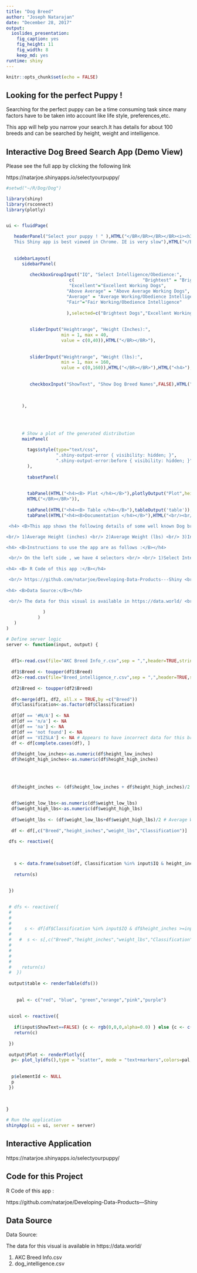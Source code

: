 ---
title: "Dog Breed"
author: "Joseph Natarajan"
date: "December 28, 2017"
output: 
  ioslides_presentation: 
    fig_caption: yes
    fig_height: 11
    fig_width: 8
    keep_md: yes
runtime: shiny
---

```{r setup, include=FALSE}
knitr::opts_chunk$set(echo = FALSE)
```

## Looking for the perfect Puppy !

 Searching for the perfect puppy can be a time consuming task since many factors have to be taken into account like life style, preferences,etc.

This app will help you narrow your search.It has details for about 100 breeds and can be searched by height, weight and intelligence.
 

## Interactive Dog Breed Search App (Demo View)

Please see the full app by clicking the following link

https://natarjoe.shinyapps.io/selectyourpuppy/

```{r, echo=FALSE, message=FALSE,warning=FALSE}


#setwd("~/R/Dog/Dog")

library(shiny)
library(rsconnect)
library(plotly)


ui <- fluidPage(
  
   headerPanel("Select your puppy ! " ),HTML("</BR</BR></BR></BR><i><h3 style='color:#FF152A'>
   This Shiny app is best viewed in Chrome. IE is very slow"),HTML("</BR></i></h3>"),
   
   
   sidebarLayout(
      sidebarPanel(
        
         checkboxGroupInput("IQ", "Select Intelligence/Obedience:",
                        c(                          "Brightest" = "Brightest Dogs",
                        "Excellent"="Excellent Working Dogs",
                       "Above Average" = "Above Average Working Dogs",
                       "Average" = "Average Working/Obedience Intelligence",
                       "Fair"="Fair Working/Obedience Intelligence"
                       
                       ),selected=c("Brightest Dogs","Excellent Working Dogs","Above Average Working Dogs","Average Working/Obedience Intelligence","Fair Working/Obedience Intelligence")),HTML("</BR></BR>"),
         
         
         sliderInput("Heightrange", "Height (Inches):",
                     min = 1, max = 40,
                     value = c(0,40)),HTML("</BR></BR>"),
         
         
         sliderInput("Weightrange", "Weight (lbs):",
                     min = 1, max = 160,
                     value = c(0,160)),HTML("</BR></BR>"),HTML("<h4>"),
         
         
         checkboxInput("ShowText", "Show Dog Breed Names",FALSE),HTML("</h4>")
                       
         
         
      ),
      
      
      
      
      # Show a plot of the generated distribution
      mainPanel(
        
        tags$style(type="text/css",
                   ".shiny-output-error { visibility: hidden; }",
                   ".shiny-output-error:before { visibility: hidden; }"
        ),
        
        tabsetPanel(
          
        
        tabPanel(HTML("<h4><B> Plot </h4></B>"),plotlyOutput("Plot",height="auto",width="auto"),
        HTML("</BR></BR>")),
        
        tabPanel(HTML("<h4><B> Table </h4></B>"),tableOutput('table')),
        tabPanel(HTML("<h4><B>Documentation </h4></B>"),HTML("<br/><br/>

 <h4> <B>This app shows the following details of some well known Dog breeds.</B></h4>

<br/> 1)Average Height (inches) <br/> 2)Average Weight (lbs) <br/> 3)Intelligence <br/> <br/>

<h4> <B>Instructions to use the app are as follows :</B></h4>

 <br/> On the left side , we have 4 selectors <br/> <br/> 1)Select Intelligence - Click the check boxes to select Breed Intelligence. <br/> 2)Select Height Range - Select the Height Range <br/> 3)Select Weight Range - Select the Weight Range <br/> 4)Show/Hide Dog Breed Names <br/> <br/> On the right side we have 3 tabs <br/><br/> 1) Plot - Scatter Plot showing height, weight and intelligence <br/> 2)Table - Data Table<br/>3) Documentation <br/> <br/>
                                                             
<h4> <B> R Code of this app :</B></h4>

 <br/> https://github.com/natarjoe/Developing-Data-Products---Shiny <br/> <br/>                     
                                                             
<h4> <B>Data Source:</B></h4> 

 <br/> The data for this visual is available in https://data.world/ <br/> <br/> 1) AKC Breed Info.csv <br/> 2) dog_intelligence.csv <br/> <br/>  "))
           
              )
            )
   )
)

# Define server logic 
server <- function(input, output) {
  
  
  df1<-read.csv(file="AKC Breed Info_r.csv",sep = ",",header=TRUE,stringsAsFactors=FALSE)
  
  df1$Breed <- toupper(df1$Breed) 
  df2<-read.csv(file="Breed_intelligence_r.csv",sep = ",",header=TRUE,stringsAsFactors=FALSE)
  
  df2$Breed <- toupper(df2$Breed) 
  
  df<-merge(df1, df2, all.x = TRUE,by =c("Breed"))
  df$Classification<-as.factor(df$Classification)
  
  df[df == '#N/A'] <- NA
  df[df == 'n/a'] <- NA
  df[df == 'na'] <- NA
  df[df == 'not found'] <- NA
  df[df == 'VIZSLA'] <- NA # Appears to have incorrect data for this breed . Height shown  is 66 inches !. 
  df <- df[complete.cases(df), ]
  
  df$height_low_inches<-as.numeric(df$height_low_inches)
  df$height_high_inches<-as.numeric(df$height_high_inches)
  
  
  
  
  df$height_inches <- (df$height_low_inches + df$height_high_inches)/2 # Average Height
  
  
  df$weight_low_lbs<-as.numeric(df$weight_low_lbs)
  df$weight_high_lbs<-as.numeric(df$weight_high_lbs)
  
  df$weight_lbs <- (df$weight_low_lbs+df$weight_high_lbs)/2 # Average Weight
  
  df <- df[,c("Breed","height_inches","weight_lbs","Classification")]
  
 dfs <- reactive({
   
   
  
   s <- data.frame(subset(df, Classification %in% input$IQ & height_inches >=input$Heightrange[1] & height_inches<=input$Heightrange[2] &  weight_lbs >=input$Weightrange[1] & weight_lbs <=input$Weightrange[2]))
   
   return(s)
   
   
 })

  
 # dfs <- reactive({
 #  
 #  
 #  
 #     s <- df[df$Classification %in% input$IQ & df$height_inches >=input$Heightrange[1] & df$height_inches<=input$Heightrange[2] &  df$weight_lbs >=input$Weightrange[1] & df$weight_lbs <=input$Weightrange[2],]
 #     
 #   #  s <- s[,c("Breed","height_inches","weight_lbs","Classification")]
 #     
 #     
 #     
 #  
 #    return(s)
 #  })
  
 output$table <- renderTable(dfs())
 
  
    pal <- c("red", "blue", "green","orange","pink","purple")
 
  
 uicol <- reactive({
   
   if(input$ShowText==FALSE) {c <- rgb(0,0,0,alpha=0.0) } else {c <- c("blue")}
   return(c)
   
 })
   
 output$Plot <- renderPlotly({
  p<- plot_ly(dfs(),type = "scatter", mode = "text+markers",colors=pal,marker=list(size=15), x = ~weight_lbs, y =~height_inches,color=~Classification,text = ~Breed,textposition = 'top', textfont = list( color =uicol(),size = 10,family = "sans serif")) %>%  layout(legend = list(orientation = "l",bordercolor = "#00FFFF",borderwidth = 1 ))
    
   
  p$elementId <- NULL
  p
 })
   
 
 
}

# Run the application 
shinyApp(ui = ui, server = server)


```

## Interactive Application

https://natarjoe.shinyapps.io/selectyourpuppy/

## Code for this Project

R Code of this app :

https://github.com/natarjoe/Developing-Data-Products---Shiny 


## Data Source

Data Source:

The data for this visual is available in https://data.world/ 

1) AKC Breed Info.csv 
2) dog_intelligence.csv 



